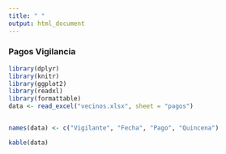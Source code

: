 ```yaml
---
title: " "
output: html_document
---
```


### **Pagos Vigilancia **


```r
library(dplyr)
library(knitr)
library(ggplot2)
library(readxl)
library(formattable)
data <- read_excel("vecinos.xlsx", sheet = "pagos")



```



```r
names(data) <- c("Vigilante", "Fecha", "Pago", "Quincena")

kable(data)
```


